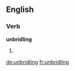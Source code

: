 ==English==

===Verb===
'''unbridling'''

# {{present participle of|unbridle}}

[[de:unbridling]]
[[fr:unbridling]]